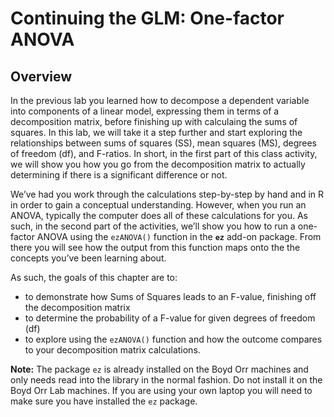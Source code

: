 # Continuing the GLM: One-factor ANOVA

## Overview

In the previous lab you learned how to decompose a dependent variable into components of a linear model, expressing them in terms of a decomposition matrix, before finishing up with calculaing the sums of squares. In this lab, we will take it a step further and start exploring the relationships between sums of squares (SS), mean squares (MS), degrees of freedom (df), and F-ratios.  In short, in the first part of this class activity, we will show you how you go from the decomposition matrix to actually determining if there is a significant difference or not.  

We've had you work through the calculations step-by-step by hand and in R in order to gain a conceptual understanding. However, when you run an ANOVA, typically the computer does all of these calculations for you. As such, in the second part of the activities, we'll show you how to run a one-factor ANOVA using the `ezANOVA()` function in the **`ez`** add-on package. From there you will see how the output from this function maps onto the the concepts you've been learning about. 

As such, the goals of this chapter are to:

* to demonstrate how Sums of Squares leads to an F-value, finishing off the decomposition matrix
* to determine the probability of a F-value for given degrees of freedom (df)
* to explore using the `ezANOVA()` function and how the outcome compares to your decomposition matrix calculations.

**Note:** The package `ez` is already installed on the Boyd Orr machines and only needs read into the library in the normal fashion. Do not install it on the Boyd Orr Lab machines. If you are using your own laptop you will need to make sure you have installed the `ez` package.